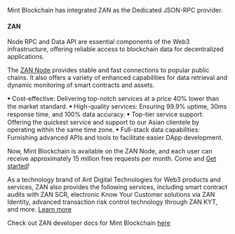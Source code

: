 Mint Blockchain has integrated ZAN as the Dedicated JSON-RPC provider.

#### ZAN

Node RPC and Data API are essential components of the Web3 infrastructure, offering reliable access to blockchain data for decentralized applications.

The [ZAN Node](https://zan.top/home/node-service?chInfo=ch_Mint) provides stable and fast connections to popular public chains. It also offers a variety of enhanced capabilities for data retrieval and dynamic monitoring of smart contracts and assets. 

ꔷ Cost-effective: Delivering top-notch services at a price 40% lower than the market standard.
ꔷ High-quality services: Ensuring 99.9% uptime, 30ms response time, and 100% data accuracy.
ꔷ Top-tier service support: Offering the quickest service and support to our Asian clientele by operating within the same time zone.
ꔷ Full-stack data capabilities: Furnishing advanced APIs and tools to facilitate easier DApp development. 

Now, Mint Blockchain is available on the ZAN Node, and each user can receive approximately 15 million free requests per month. Come and [Get started](https://zan.top/home/node-service?chInfo=ch_Mint)! 

As a technology brand of Ant Digital Technologies for Web3 products and services, ZAN also provides the following services, including smart contract audits with ZAN SCR, electronic Know Your Customer solutions via ZAN Identity, advanced transaction risk control technology through ZAN KYT, and more. [Learn more](https://zan.top/?chInfo=ch_Mint)

Check out ZAN developer docs for Mint Blockchain [here](https://docs.zan.top/reference/eth-accounts-mint)